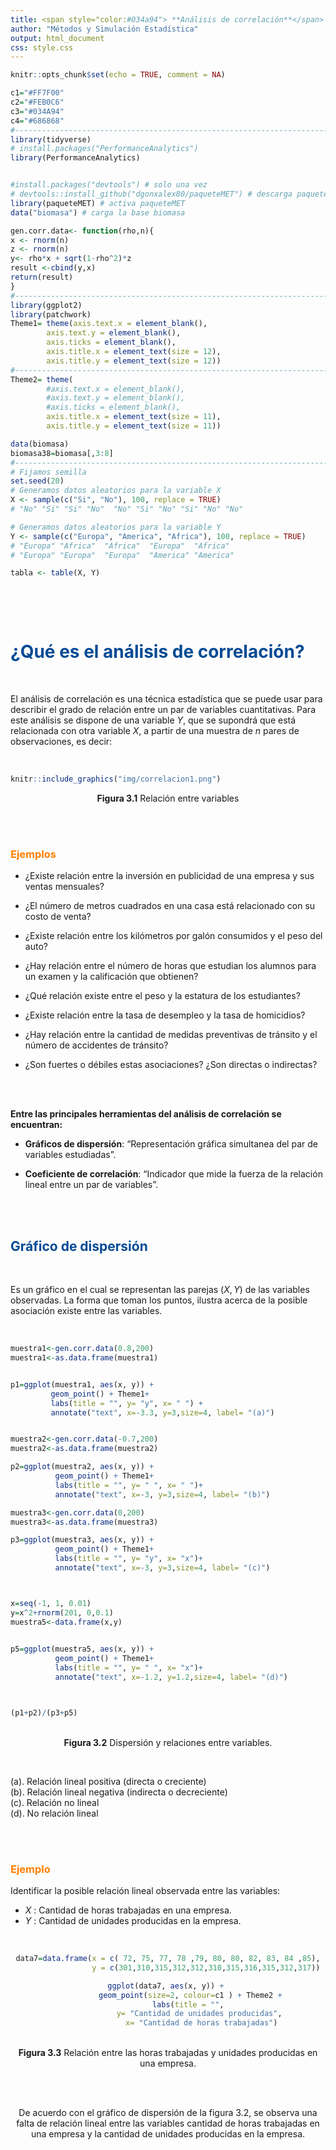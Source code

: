 ```yaml
---
title: <span style="color:#034a94"> **Análisis de correlación**</span>
author: "Métodos y Simulación Estadística"
output: html_document
css: style.css
---
```


```r
knitr::opts_chunk$set(echo = TRUE, comment = NA)

c1="#FF7F00"
c2="#FEB0C6"
c3="#034A94"
c4="#686868"
#-------------------------------------------------------------------------
library(tidyverse)
# install.packages("PerformanceAnalytics")
library(PerformanceAnalytics)


#install.packages("devtools") # solo una vez
# devtools::install_github("dgonxalex80/paqueteMET") # descarga paqueteDEG
library(paqueteMET) # activa paqueteMET
data("biomasa") # carga la base biomasa

gen.corr.data<- function(rho,n){
x <- rnorm(n)
z <- rnorm(n)
y<- rho*x + sqrt(1-rho^2)*z
result <-cbind(y,x)
return(result)
}
#-------------------------------------------------------------------------
library(ggplot2)
library(patchwork)
Theme1= theme(axis.text.x = element_blank(),
        axis.text.y = element_blank(),
        axis.ticks = element_blank(),
        axis.title.x = element_text(size = 12),
        axis.title.y = element_text(size = 12))
#------------------------------------------------------------------------
Theme2= theme(
        #axis.text.x = element_blank(),
        #axis.text.y = element_blank(),
        #axis.ticks = element_blank(),
        axis.title.x = element_text(size = 11),
        axis.title.y = element_text(size = 11))

data(biomasa)
biomasa38=biomasa[,3:8]
#------------------------------------------------------------------------
# Fijamos semilla
set.seed(20)
# Generamos datos aleatorios para la variable X
X <- sample(c("Si", "No"), 100, replace = TRUE)
# "No" "Si" "Si" "No"  "No" "Si" "No" "Si" "No" "No"

# Generamos datos aleatorios para la variable Y
Y <- sample(c("Europa", "America", "Africa"), 100, replace = TRUE)
# "Europa" "Africa"  "Africa"  "Europa"  "Africa" 
# "Europa" "Europa"  "Europa"  "America" "America"

tabla <- table(X, Y)



```

</br></br>

# <span style="color:#034A94">**¿Qué es el análisis de correlación?**</span>

</br>

El análisis de correlación es una técnica estadística que se puede usar para describir el grado de relación entre un par de variables cuantitativas. Para este análisis se dispone de una variable $Y$, que se supondrá que está relacionada con otra variable $X$, a partir de una muestra de $n$ pares de observaciones, es decir:

</br>


```r
knitr::include_graphics("img/correlacion1.png")
```

<center>
**Figura 3.1**  Relación entre variables
</center>
</br></br>



### <span style="color:#FF7F00">**Ejemplos**</span> 

* ¿Existe relación entre la inversión en publicidad de una empresa y sus ventas mensuales?

* ¿El número de metros cuadrados en una casa está relacionado con su costo de venta?

* ¿Existe relación entre los kilómetros por galón consumidos y el peso del auto?

* ¿Hay relación entre el número de horas que estudian los alumnos para un examen y la calificación que obtienen?

* ¿Qué relación existe entre el peso y la estatura de los estudiantes?

* ¿Existe relación entre la tasa de desempleo y la tasa de homicidios?

* ¿Hay relación entre la cantidad de medidas preventivas de tránsito y el número de accidentes de tránsito?

* ¿Son fuertes o débiles estas asociaciones? ¿Son directas o indirectas?

</br></br>

**Entre las principales herramientas del análisis de correlación se encuentran:**

* **Gráficos de dispersión**: “Representación gráfica simultanea del par de variables estudiadas”.

* **Coeficiente de correlación**: “Indicador que mide la fuerza de la relación lineal entre un par de variables”.


</br></br>

## <span style="color:#034A94">**Gráfico de dispersión**</span> 

<br/>

Es un gráfico en el cual se representan las parejas ($X,Y$) de las variables observadas. La forma que toman los puntos, ilustra acerca de la posible asociación existe entre las variables.


<br/>


```r
muestra1<-gen.corr.data(0.8,200)
muestra1<-as.data.frame(muestra1)


p1=ggplot(muestra1, aes(x, y)) + 
         geom_point() + Theme1+
         labs(title = "", y= "y", x= " ") +
         annotate("text", x=-3.3, y=3,size=4, label= "(a)")


muestra2<-gen.corr.data(-0.7,200)
muestra2<-as.data.frame(muestra2)

p2=ggplot(muestra2, aes(x, y)) + 
          geom_point() + Theme1+
          labs(title = "", y= " ", x= " ")+
          annotate("text", x=-3, y=3,size=4, label= "(b)")

muestra3<-gen.corr.data(0,200)
muestra3<-as.data.frame(muestra3)

p3=ggplot(muestra3, aes(x, y)) +  
          geom_point() + Theme1+
          labs(title = "", y= "y", x= "x")+
          annotate("text", x=-3, y=3,size=4, label= "(c)")



x=seq(-1, 1, 0.01)
y=x^2+rnorm(201, 0,0.1)
muestra5<-data.frame(x,y)

  
p5=ggplot(muestra5, aes(x, y)) + 
          geom_point() + Theme1+
          labs(title = "", y= " ", x= "x")+ 
          annotate("text", x=-1.2, y=1.2,size=4, label= "(d)")



(p1+p2)/(p3+p5)
```
<br/>
<center>
**Figura 3.2**  Dispersión y relaciones entre variables.
</center>



</br>

(a). Relación lineal positiva (directa o creciente) <br/>
(b). Relación lineal negativa (indirecta o decreciente) <br/>
(c). Relación no lineal <br/>
(d). No relación lineal

</br></br>

### <span style="color:#FF7F00">**Ejemplo**</span> 


 Identificar la posible relación lineal observada entre las variables:

*  $X$ : Cantidad de horas trabajadas en una empresa.
*  $Y$ : Cantidad de unidades producidas en la empresa.

<center>  

</br>

```r
data7=data.frame(x = c( 72, 75, 77, 78 ,79, 80, 80, 82, 83, 84 ,85),
                 y = c(301,310,315,312,312,310,315,316,315,312,317))

ggplot(data7, aes(x, y)) + 
          geom_point(size=2, colour=c1 ) + Theme2 +
          labs(title = "", 
               y= "Cantidad de unidades producidas", 
               x= "Cantidad de horas trabajadas")
```
<br/>
<center>
**Figura 3.3** Relación entre las horas trabajadas y unidades producidas en una empresa.
</center>


<br/><br/>

De acuerdo con el gráfico de dispersión de la figura 3.2, se observa una falta de relación lineal entre las variables cantidad de horas trabajadas en una empresa y la cantidad de unidades producidas en la empresa.

</br></br>

<!-- ### <span style="color:#FF7F00">**Ejemplo**</span>  -->

<!-- Identificar la posible relación lineal observada entre las variables: -->

<!-- * $X$ : Tiempo  de la duración de una conferencia (en minutos). -->
<!-- * $Y$ : Índice de la capacidad de atención en la conferencia  (1: Poca,..., 10: Mucha). -->



<!-- Figura 3: Diagrama de dispersión entre el tiempo de duración de una conferencia y el índice de capacidad de atención en la misma. -->


<!-- </br></br> -->


<!-- * Se aplica a tablas de contingencia 2x2 -->

<!-- * Si los elementos estan concentrados en la diagonal de la tabla de contingencia, su valor será positivo, mientras que si se salen de esta diagonal su valor será negativo. -->

<!-- * Está relacionado con el estadístico chi-cuadrado de las tablas de contingencia 2x2. $\phi = \sqrt{\chi^2/n}$ -->

<!-- </br></br> -->
